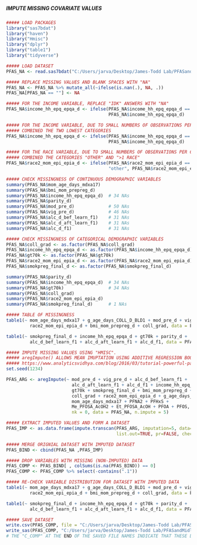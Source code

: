#####                                 #####
##### IMPUTE MISSING COVARIATE VALUES #####
#####                                 #####

```r
##### LOAD PACKAGES
library("sas7bdat")
library("haven")
library("Hmisc")
library("dplyr")
library("table1")
library("tidyverse")

```

```r
##### LOAD DATASET
PFAS_NA <- read.sas7bdat("C:/Users/jarva/Desktop/James-Todd Lab/PFASandMidlife/Data/PFAS_C.sas7bdat")

```


```r
##### REPLACE MISSING VALUES AND BLANK SPACES WITH "NA"
PFAS_NA <- PFAS_NA %>% mutate_all(~ifelse(is.nan(.), NA, .))
PFAS_NA[PFAS_NA == ""] <- NA

##### FOR THE INCOME VARIABLE, REPLACE "IDK" ANSWERS WITH "NA"
PFAS_NA$income_hh_epq_epqa_d <- ifelse(PFAS_NA$income_hh_epq_epqa_d == 9, NA, 
                                       PFAS_NA$income_hh_epq_epqa_d)

##### FOR THE INCOME VARIABLE, DUE TO SMALL NUMBERS OF OBSERVATIONS PER CATEGORY,
##### COMBINED THE TWO LOWEST CATEGORIES
PFAS_NA$income_hh_epq_epqa_d <- ifelse(PFAS_NA$income_hh_epq_epqa_d == 1 | PFAS_NA$income_hh_epq_epqa_d == 2, 3, 
                                       PFAS_NA$income_hh_epq_epqa_d)

##### FOR THE RACE VARIABLE, DUE TO SMALL NUMBERS OF OBSERVATIONS PER CATEGORY,
##### COMBINED THE CATEGORIES "OTHER" AND ">1 RACE"
PFAS_NA$race2_mom_epi_epia_d <- ifelse(PFAS_NA$race2_mom_epi_epia_d == "more than 1 race", 
                                       "other", PFAS_NA$race2_mom_epi_epia_d)

##### CHECK MISSINGNESS OF CONTINUOUS DEMOGRAPHIC VARIABLES
summary(PFAS_NA$mom_age_days_mdxa17)
summary(PFAS_NA$bmi_mom_prepreg_d)     
summary(PFAS_NA$income_hh_epq_epqa_d)  # 34 NAs
summary(PFAS_NA$parity_d)              
summary(PFAS_NA$mod_pre_d)             # 50 NAs
summary(PFAS_NA$vig_pre_d)             # 46 NAs
summary(PFAS_NA$alc_d_bef_learn_f1)    # 31 NAs
summary(PFAS_NA$alc_d_aft_learn_f1)    # 31 NAs
summary(PFAS_NA$alc_d_f1)              # 31 NAs

##### CHECK MISSINGNESS OF CATEGORICAL DEMOGRAPHIC VARIABLES
PFAS_NA$coll_grad <- as.factor(PFAS_NA$coll_grad)
PFAS_NA$income_hh_epq_epqa_d <- as.factor(PFAS_NA$income_hh_epq_epqa_d)
PFAS_NA$gt70k <- as.factor(PFAS_NA$gt70k)
PFAS_NA$race2_mom_epi_epia_d <- as.factor(PFAS_NA$race2_mom_epi_epia_d)
PFAS_NA$smokpreg_final_d <- as.factor(PFAS_NA$smokpreg_final_d)

summary(PFAS_NA$parity_d)              
summary(PFAS_NA$income_hh_epq_epqa_d)  # 34 NAs
summary(PFAS_NA$gt70k)                 # 34 NAs
summary(PFAS_NA$coll_grad)             
summary(PFAS_NA$race2_mom_epi_epia_d)
summary(PFAS_NA$smokpreg_final_d)      # 1 NAs

##### TABLE OF MISSINGNESS
table1(~ mom_age_days_mdxa17 + g_age_days_COLL_D_BLD1 + mod_pre_d + vig_pre_d + 
         race2_mom_epi_epia_d + bmi_mom_prepreg_d + coll_grad, data = PFAS_NA, overall="Total")

table1(~ smokpreg_final_d + income_hh_epq_epqa_d + gt70k + parity_d +
         alc_d_bef_learn_f1 + alc_d_aft_learn_f1 + alc_d_f1, data = PFAS_NA, overall="Total")

```

```r
##### IMPUTE MISSING VALUES USING "HMISC".
##### aregImpute() ALLOWS MEAN IMUPTATION USING ADDITIVE REGRESSION BOOTSTRAPPING, AND PREDICTIVE MEAN MATCHING.
##### https://www.analyticsvidhya.com/blog/2016/03/tutorial-powerful-packages-imputing-missing-values/
set.seed(1234)

PFAS_ARG <- aregImpute(~ mod_pre_d + vig_pre_d + alc_d_bef_learn_f1 +
                         alc_d_aft_learn_f1 + alc_d_f1 + income_hh_epq_epqa_d +
                         gt70k + smokpreg_final_d + bmi_mom_prepreg_d + parity_d + 
                         coll_grad + race2_mom_epi_epia_d + g_age_days_COLL_D_BLD1 + 
                         mom_age_days_mdxa17 + PFNA2 + PFHxS + 
                         Me_PFOSA_AcOH2 + Et_PFOSA_AcOH + PFOA + PFOS, 
                         nk = 0, data = PFAS_NA, n.impute = 5)

##### EXTRACT IMPUTED VALUES AND FORM A DATASET
PFAS_IMP <- as.data.frame(impute.transcan(PFAS_ARG, imputation=5, data=PFAS_NA, 
                                          list.out=TRUE, pr=FALSE, check=FALSE))

##### MERGE ORIGNIAL DATASET WITH IMPUTED DATASET
PFAS_BIND <- cbind(PFAS_NA ,PFAS_IMP)

##### DROP VARIABLES WITH MISSING (NON-IMPUTED) DATA
PFAS_COMP <- PFAS_BIND[ , colSums(is.na(PFAS_BIND)) == 0]
PFAS_COMP <- PFAS_COMP %>% select(-contains(".1"))

```

```r
##### RE-CHECK VARIABLE DISTRIBUTION FOR DATASET WITH IMPUTED DATA 
table1(~ mom_age_days_mdxa17 + g_age_days_COLL_D_BLD1 + mod_pre_d + vig_pre_d + 
         race2_mom_epi_epia_d + bmi_mom_prepreg_d + coll_grad, data = PFAS_NA, overall="Total")

table1(~ smokpreg_final_d + income_hh_epq_epqa_d + gt70k + parity_d +
         alc_d_bef_learn_f1 + alc_d_aft_learn_f1 + alc_d_f1, data = PFAS_NA, overall="Total")

```


```r
##### SAVE DATASET
write.csv(PFAS_COMP, file = "C:/Users/jarva/Desktop/James-Todd Lab/PFASandMidlife/Data/PFAS_C_COMP.csv", row.names = T)
write_sas(PFAS_COMP, "C:/Users/jarva/Desktop/James-Todd Lab/PFASandMidlife/Data/PFAS_C_COMP.sas7bdat")
# THE "C_COMP" AT THE END OF THE SAVED FILE NAMES INDICATE THAT THESE DATASETS ARE CLEAN AND HAVE NO MISSING DATA

```
